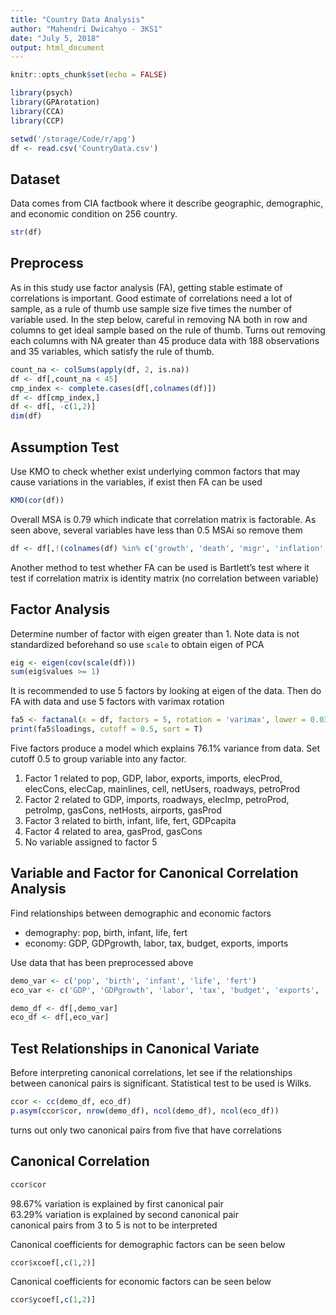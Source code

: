 ```yaml
---
title: "Country Data Analysis"
author: "Mahendri Dwicahyo - 3KS1"
date: "July 5, 2018"
output: html_document
---
```


```r
knitr::opts_chunk$set(echo = FALSE)

library(psych)
library(GPArotation)
library(CCA)
library(CCP)

setwd('/storage/Code/r/apg')
df <- read.csv('CountryData.csv')
```

## Dataset
Data comes from CIA factbook where it describe geographic, demographic, and economic condition on 256 country.

```r
str(df)
```

## Preprocess
As in this study use factor analysis (FA), getting stable estimate of correlations is important. Good estimate of correlations need a lot of sample, as a rule of thumb use sample size five times the number of variable used. In the step below, careful in removing NA both in row and columns to get ideal sample based on the rule of thumb. Turns out removing each columns with NA greater than 45 produce data with 188 observations and 35 variables, which satisfy the rule of thumb.

```r
count_na <- colSums(apply(df, 2, is.na))
df <- df[,count_na < 45]
cmp_index <- complete.cases(df[,colnames(df)])
df <- df[cmp_index,]
df <- df[, -c(1,2)]
dim(df)
```

## Assumption Test
Use KMO to check whether exist underlying common factors that may cause variations in the variables, if exist then FA can be used
```r
KMO(cor(df))
```
Overall MSA is 0.79 which indicate that correlation matrix is factorable. As seen above, several variables have less than 0.5 MSAi so remove them
```r
df <- df[,!(colnames(df) %in% c('growth', 'death', 'migr', 'inflation', 'gasExp'))]
```
Another method to test whether FA can be used is Bartlett's test where it test if correlation matrix is identity matrix (no correlation between variable)

## Factor Analysis
Determine number of factor with eigen greater than 1. Note data is not standardized beforehand so use `scale` to obtain eigen of PCA
```r
eig <- eigen(cov(scale(df)))
sum(eig$values >= 1)
```
It is recommended to use 5 factors by looking at eigen of the data. Then do FA with data and use 5 factors with varimax rotation
```r
fa5 <- factanal(x = df, factors = 5, rotation = 'varimax', lower = 0.03)
print(fa5$loadings, cutoff = 0.5, sort = T)
```
Five factors produce a model which explains 76.1% variance from data. Set cutoff 0.5 to group variable into any factor.

1. Factor 1 related to pop, GDP, labor, exports, imports, elecProd, elecCons, elecCap, mainlines, cell, netUsers, roadways, petroProd  
2. Factor 2 related to GDP, imports, roadways, elecImp, petroProd, petroImp, gasCons, netHosts, airports, gasProd  
3. Factor 3 related to birth, infant, life, fert, GDPcapita  
4. Factor 4 related to area, gasProd, gasCons  
5. No variable assigned to factor 5  

## Variable and Factor for Canonical Correlation Analysis
Find relationships between demographic and economic factors

- demography: pop, birth, infant, life, fert
- economy: GDP, GDPgrowth, labor, tax, budget, exports, imports

Use data that has been preprocessed above
```r
demo_var <- c('pop', 'birth', 'infant', 'life', 'fert')
eco_var <- c('GDP', 'GDPgrowth', 'labor', 'tax', 'budget', 'exports', 'imports')

demo_df <- df[,demo_var]
eco_df <- df[,eco_var]
```

## Test Relationships in Canonical Variate
Before interpreting canonical correlations, let see if the relationships between canonical pairs is significant. Statistical test to be used is Wilks.
```r
ccor <- cc(demo_df, eco_df)
p.asym(ccor$cor, nrow(demo_df), ncol(demo_df), ncol(eco_df))
```
turns out only two canonical pairs from five that have correlations

## Canonical Correlation
```r
ccor$cor
```
98.67% variation is explained by first canonical pair  
63.29% variation is explained by second canonical pair  
canonical pairs from 3 to 5 is not to be interpreted

Canonical coefficients for demographic factors can be seen below
```r
ccor$xcoef[,c(1,2)]
```

Canonical coefficients for economic factors can be seen below
```r
ccor$ycoef[,c(1,2)]
```